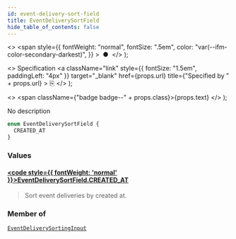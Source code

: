 ```yaml
---
id: event-delivery-sort-field
title: EventDeliverySortField
hide_table_of_contents: false
---
```


  <>
    <span
      style={{
        fontWeight: "normal",
        fontSize: ".5em",
        color: "var(--ifm-color-secondary-darkest)",
      }}
    >
      &nbsp;●&nbsp;
    </span>
  </>
);

  <>
    Specification
    <a
      className="link"
      style={{ fontSize: "1.5em", paddingLeft: "4px" }}
      target="\_blank"
      href={props.url}
      title={"Specified by " + props.url}
    >
      ⎘
    </a>
  </>
);

  <>
    <span className={"badge badge--" + props.class}>{props.text}</span>
  </>
);

No description

```graphql
enum EventDeliverySortField {
  CREATED_AT
}
```

### Values

#### [<code style={{ fontWeight: 'normal' }}>EventDeliverySortField.<b>CREATED_AT</b></code>](#)

> Sort event deliveries by created at.

### Member of

[`EventDeliverySortingInput`](../../api-reference/inputs/event-delivery-sorting-input) <Badge class="secondary" text="input"/>
